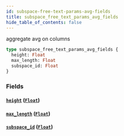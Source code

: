 ```yaml
---
id: subspace-free-text-params-avg-fields
title: subspace_free_text_params_avg_fields
hide_table_of_contents: false
---
```


aggregate avg on columns

```graphql
type subspace_free_text_params_avg_fields {
  height: Float
  max_length: Float
  subspace_id: Float
}
```

### Fields

#### [`height`](#) ([`Float`](/07-graphql/scalars/float))

#### [`max_length`](#) ([`Float`](/07-graphql/scalars/float))

#### [`subspace_id`](#) ([`Float`](/07-graphql/scalars/float))
